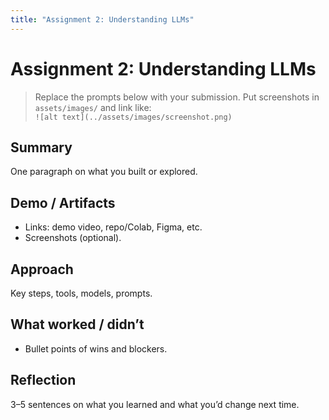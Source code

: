 ```yaml
---
title: "Assignment 2: Understanding LLMs"
---
```


# Assignment 2: Understanding LLMs

> Replace the prompts below with your submission. Put screenshots in `assets/images/` and link like:  
> `![alt text](../assets/images/screenshot.png)`

## Summary
One paragraph on what you built or explored.

## Demo / Artifacts
- Links: demo video, repo/Colab, Figma, etc.
- Screenshots (optional).

## Approach
Key steps, tools, models, prompts.

## What worked / didn’t
- Bullet points of wins and blockers.

## Reflection
3–5 sentences on what you learned and what you’d change next time.

